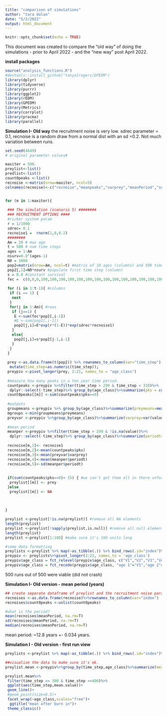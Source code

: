 ```yaml
---
title: "comparison of simulations"
author: "tara dolan"
date: "5/2/2022"
output: html_document
---
```


```r
knitr::opts_chunk$set(echo = TRUE)
```

This document was created to compare the "old way" of doing the simulations - prior to April 2022 - and the "new way" post April 2022. 

**install packages**
```r
source("analysis_functions.R")
#devtools::install_github("tanyalrogers/GPEDM")
library(dplyr)
library(tidyverse)
library(purrr)
library(ggplot2)
library(rEDM)
library(GPEDM)
library(Metrics)
library(corrplot)
library(pracma)
library(parallel)
```

**Simulation I- Old way**
the recruitment noise is very low. sdrec parameter = 0.1, recnoise is a random draw from a normal dist with an sd =0.2. Not much variation between runs. 
```r
set.seed(4649)
# original parameter values# 

maxiter = 500.
preylist<-list()
predlist<-list()
count0peaks <-list()
recnoise <-matrix(nrow=maxiter, ncol=5)
colnames(recnoise)<-c("recnoise","meanpeaks","varprey","meanPeriod","sdperiod")


for (m in 1:maxiter){
 
 ### The simulation (scenario 5) ########
 ### RECRUITMENT OPTIONS ####
 #ricker system param
 r = 1/1000
 sdrec= 0.1
 recnoise1 =  rnorm(1,0,0.2)
 ########
 Am = 20 # max age
 t = 500 # num time steps
 ages = 1:Am
 nsurv=0.8^(ages-1)
 N0 = 1000
 pop2=matrix(nrow=Am, ncol=t) #matrix of 10 ages (columns) and 500 time steps (rows)
 pop2[,1]=N0*nsurv #populate first time step (column)
 s = 0.8 #constant survival
 fec =  c(0,0,0,100,100,100,100,100,100,100,100,100,100,100,100,100,100,100,100,100) #constant fecundity after maturation at age 3.
 
 for (i in 1:t-1){ #columns
  if (i == 1) {
   next
  }
  for(j in 1:Am){ #rows
   if (j==1) {
    E <-sum(fec*pop2[,i-1])
    #E <-sum(pop2[,i-1])
    pop2[j,i]=E*exp(r*(1-E))*exp(sdrec*recnoise1)
   }
   else{
    pop2[j,i]=s*pop2[j-1,i-1]
   }
  }
 }
 
 prey <-as.data.frame(t(pop2)) %>% rownames_to_column(var="time_step") %>%
  mutate(time_step=as.numeric(time_step)); 
 preypiv <-pivot_longer(prey, 2:21, names_to = "age_class")
 
 #measure how many peaks in a ten year time period.
 countpeaks <-preypiv %>%filter(time_step > 299 & time_step < 310)%>%
  dplyr::select(-time_step)%>% group_by(age_class)%>%summarize(pks = count_peaks(value))
 count0peaks[[m]] <-sum(countpeaks$pks==0)
 
 #outputs
 groupmeans <-preypiv %>% group_by(age_class)%>%summarize(preymeans=mean(value))
 mgroups <-min(groupmeans$preymeans)
 preyvar <-preypiv %>%group_by(age_class)%>%summarize(varprey=var(value))
 
 #mean period
 meanper <-preypiv %>%filter(time_step > 299 & !is.na(value))%>%
  dplyr::select(-time_step)%>% group_by(age_class)%>%summarize(periodt=period(value))
 
 recnoise[m,1]<- recnoise1
 recnoise[m,2]<-mean(countpeaks$pks)
 recnoise[m,3]<-mean(preyvar$varprey)
 recnoise[m,4]<-mean(meanper$periodt)
 recnoise[m,5]<-sd(meanper$periodt)
 
 
 if(sum(countpeaks$pks==0)< 15) { #we can't get them all in there unfortunately. 
  preylist[[m]] <- prey
 }else
  preylist[[m]] <- NA
 
 
 
}

preylist <-preylist[!is.na(preylist)] #remove all NA elements
length(preylist)
preylist <-preylist[!sapply(preylist,is.null)] #remove all null elements
length(preylist)
preylist <-preylist[1:100] #make sure it's 100 units long

#some data formatting
preylists <-preylist %>% map(~as_tibble(.)) %>% bind_rows(.id="index")%>%as.data.frame()
preypiv <- preylists%>%pivot_longer(3:22, names_to = 'age_class')
preypiv$age_class = fct_relevel(preypiv$age_class, c("V1","V2","V3","V4","V5","V6","V7","V8",                                                     "V9","V10","V11","V12","V13","V14","V15","V16","V17","V18","V19","V20"))
preypiv$age_class = fct_recode(preypiv$age_class, "age 1"="V1","age 2"="V2","age 3"="V3","age 4"="V4","age 5"="V5","age 6"="V6", "age 7"="V7", "age 8"="V8","age 9"="V9","age 10"="V10","age 11"="V11","age 12"="V12","age 13"="V13", "age 14"="V14",'age 15'='V15',"age 16"='V16','age 17'= "V17",'age 18'="V18","age 19"="V19","age 20"="V20")

```
500 runs out of 500 were viable (did not crash)


**Simulation I- Old version - mean period (years)**
```r
## create separate dataframe of preylist and the recruitment noise parameters and save separately. 
recnoises <-as.data.frame(recnoise)%>%rownames_to_column(var="index")
recnoises$count0peaks <-unlist(count0peaks)

#what is the period?
mean(recnoises$meanPeriod, na.rm=T)
sd(recnoises$meanPeriod, na.rm=T)
median(recnoises$meanPeriod, na.rm=T)
```
mean period: ~12.8 years +- 0.034 years.

**Simulation I - Old version - first run view**
```r
preylists <-preylist %>% map(~as_tibble(.)) %>% bind_rows(.id="index")%>%as.data.frame()

##visualize the data to make sure it's ok. 
preylist.mean <-preypiv%>%group_by(time_step,age_class)%>%summarize(mean.value=mean(value),.groups='drop')

preylist.mean%>%
 filter(time_step >= 300 & time_step <=400)%>%
 ggplot(aes(time_step,mean.value))+
 geom_line()+
 #geom_point(size=0.5)+
 facet_wrap(~age_class,scales="free")+
  ggtitle("mean after burn in")+
 theme_classic()

```